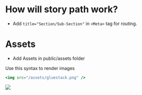 
<Meta title="Getting Started/Installation" />

# How will story path work?

- Add `title="Section/Sub-Section"` in `<Meta>` tag for routing.

# Assets

- Add Assets in public/assets folder

Use this syntax to render images

```jsx
<img src="/assets/gluestack.png" />
```

<img src="/assets/gluestack.png" />
